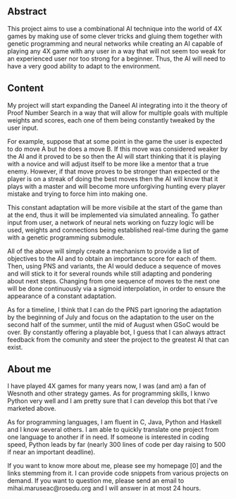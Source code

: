 == Abstract ==

This project aims to use a combinational AI technique into the world of 4X games by making use of some clever tricks and gluing them together with genetic programming and neural networks while creating an AI capable of playing any 4X game with any user in a way that will not seem too weak for an experienced user nor too strong for a beginner. Thus, the AI will need to have a very good ability to adapt to the environment.

== Content ==

My project will start expanding the Daneel AI integrating into it the theory of Proof Number Search in a way that will allow for multiple goals with multiple weights and scores, each one of them being constantly tweaked by the user input.

For example, suppose that at some point in the game the user is expected to do move A but he does a move B. If this move was considered weaker by the AI and it proved to be so then the AI will start thinking that it is playing with a novice and will adjust itself to be more like a mentor that a true enemy. However, if that move proves to be stronger than expected or the player is on a streak of doing the best moves then the AI will know that it plays with a master and will become more unforgiving hunting every player mistake and trying to force him into making one.

This constant adaptation will be more visibile at the start of the game than at the end, thus it will be implemented via simulated annealing. To gather input from user, a network of neural nets working on fuzzy logic will be used, weights and connections being established real-time during the game with a genetic programming submodule.

All of the above will simply create a mechanism to provide a list of objectives to the AI and to obtain an importance score for each of them. Then, using PNS and variants, the AI would deduce a sequence of moves and will stick to it for several rounds while still adapting and pondering about next steps. Changing from one sequence of moves to the next one will be done continuously via a sigmoid interpolation, in order to ensure the appearance of a constant adaptation.

As for a timeline, I think that I can do the PNS part ignoring the adaptation by the beginning of July and focus on the adaptation to the user on the second half of the summer, until the mid of August when GSoC would be over. By constantly offering a playable bot, I guess that I can always attract feedback from the comunity and steer the project to the greatest AI that can exist.

== About me ==

I have played 4X games for many years now, I was (and am) a fan of Wesnoth and other strategy games. As for programming skills, I knwo Python very well and I am pretty sure that I can develop this bot that i've marketed above.

As for programming languages, I am fluent in C, Java, Python and Haskell and I know several others. I am able to quickly translate one project from one language to another if in need. If someone is interested in coding speed, Python leads by far (nearly 300 lines of code per day raising to 500 if near an important deadline).

If you want to know more about me, please see my homepage [0] and the links stemming from it. I can provide code snippets from various projects on demand. If you want to question me, please send an email to mihai.maruseac@rosedu.org and I will answer in at most 24 hours.